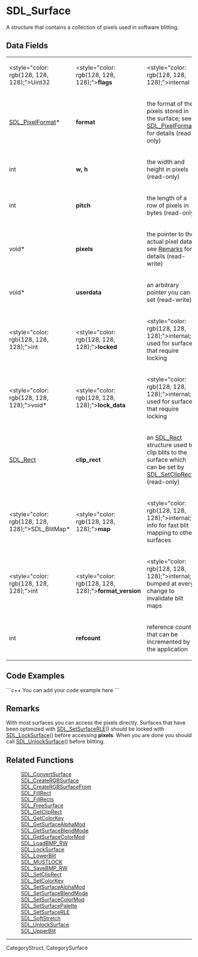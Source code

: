 <!-- pragma section-numbers off -->
<!-- pragma camelcase off -->

= SDL_Surface =
A structure that contains a collection of pixels used in software blitting.


== Data Fields ==
{|
|<style="color: rgb(128, 128, 128);">Uint32 
|<style="color: rgb(128, 128, 128);">'''flags''' 
|<style="color: rgb(128, 128, 128);">internal 
|-
|[[SDL_PixelFormat]]* 
|'''format''' 
|the format of the pixels stored in the surface; see [[SDL_PixelFormat]] for details (read-only) 
|-
|int 
|'''w, h''' 
|the width and height in pixels (read-only) 
|-
|int 
|'''pitch''' 
|the length of a row of pixels in bytes (read-only) 
|-
|void* 
|'''pixels''' 
|the pointer to the actual pixel data; see [[#Remarks|Remarks]] for details (read-write) 
|-
|void* 
|'''userdata''' 
|an arbitrary pointer you can set (read-write) 
|-
|<style="color: rgb(128, 128, 128);">int 
|<style="color: rgb(128, 128, 128);">'''locked''' 
|<style="color: rgb(128, 128, 128);">internal; used for surfaces that require locking 
|-
|<style="color: rgb(128, 128, 128);">void* 
|<style="color: rgb(128, 128, 128);">'''lock_data''' 
|<style="color: rgb(128, 128, 128);">internal; used for surfaces that require locking 
|-
|[[SDL_Rect]] 
|'''clip_rect''' 
|an [[SDL_Rect]] structure used to clip blits to the surface which can be set by [[SDL_SetClipRect]]() (read-only) 
|-
|<style="color: rgb(128, 128, 128);">SDL_BlitMap* 
|<style="color: rgb(128, 128, 128);">'''map''' 
|<style="color: rgb(128, 128, 128);">internal; info for fast blit mapping to other surfaces 
|-
|<style="color: rgb(128, 128, 128);">int 
|<style="color: rgb(128, 128, 128);">'''format_version''' 
|<style="color: rgb(128, 128, 128);">internal; bumped at every change to invalidate blit maps 
|-
|int 
|'''refcount''' 
|reference count that can be incremented by the application 
|}


== Code Examples ==
```c++
You can add your code example here
```

== Remarks ==
With most surfaces you can access the pixels directly.  Surfaces that have been optimized with [[SDL_SetSurfaceRLE]]() should be locked with [[SDL_LockSurface]]() before accessing '''pixels'''.  When you are done you should call [[SDL_UnlockSurface]]() before blitting.

== Related Functions ==
: [[SDL_ConvertSurface]]
: [[SDL_CreateRGBSurface]]
: [[SDL_CreateRGBSurfaceFrom]]
: [[SDL_FillRect]]
: [[SDL_FillRects]]
: [[SDL_FreeSurface]]
: [[SDL_GetClipRect]]
: [[SDL_GetColorKey]]
: [[SDL_GetSurfaceAlphaMod]]
: [[SDL_GetSurfaceBlendMode]]
: [[SDL_GetSurfaceColorMod]]
: [[SDL_LoadBMP_RW]]
: [[SDL_LockSurface]]
: [[SDL_LowerBlit]]
: [[SDL_MUSTLOCK]]
: [[SDL_SaveBMP_RW]]
: [[SDL_SetClipRect]]
: [[SDL_SetColorKey]]
: [[SDL_SetSurfaceAlphaMod]]
: [[SDL_SetSurfaceBlendMode]]
: [[SDL_SetSurfaceColorMod]]
: [[SDL_SetSurfacePalette]]
: [[SDL_SetSurfaceRLE]]
: [[SDL_SoftStretch]]
: [[SDL_UnlockSurface]]
: [[SDL_UpperBlit]]

----
CategoryStruct, CategorySurface
